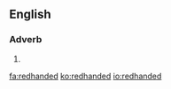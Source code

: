 ==English==

===Adverb===
{{en-adv|-}}

# {{alternative spelling of|red-handed}}

[[fa:redhanded]]
[[ko:redhanded]]
[[io:redhanded]]